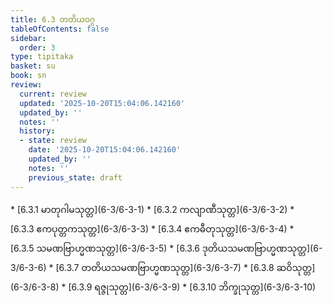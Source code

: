 ```yaml
---
title: 6.3 တတိယဝဂ္ဂ
tableOfContents: false
sidebar:
  order: 3
type: tipitaka
basket: su
book: sn
review:
  current: review
  updated: '2025-10-20T15:04:06.142160'
  updated_by: ''
  notes: ''
  history:
  - state: review
    date: '2025-10-20T15:04:06.142160'
    updated_by: ''
    notes: ''
    previous_state: draft
---
```



<DynamicBreadcrumb />


<ReviewStatus review={frontmatter.review} showDetails={true} />

<HypothesisAnnotation frontmatter={frontmatter} />



<TableOfContents book="sn" section="6.3">
* [6.3.1 မာတုဂါမသုတ္တ](6-3/6-3-1)
* [6.3.2 ကလျာဏီသုတ္တ](6-3/6-3-2)
* [6.3.3 ဧကပုတ္တကသုတ္တ](6-3/6-3-3)
* [6.3.4 ဧကဓီတုသုတ္တ](6-3/6-3-4)
* [6.3.5 သမဏဗြာဟ္မဏသုတ္တ](6-3/6-3-5)
* [6.3.6 ဒုတိယသမဏဗြာဟ္မဏသုတ္တ](6-3/6-3-6)
* [6.3.7 တတိယသမဏဗြာဟ္မဏသုတ္တ](6-3/6-3-7)
* [6.3.8 ဆဝိသုတ္တ](6-3/6-3-8)
* [6.3.9 ရဇ္ဇုသုတ္တ](6-3/6-3-9)
* [6.3.10 ဘိက္ခုသုတ္တ](6-3/6-3-10)
</TableOfContents>